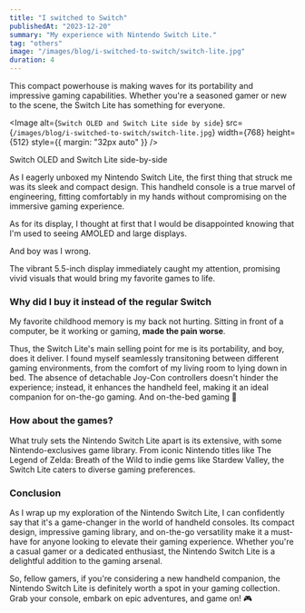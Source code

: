 ```yaml
---
title: "I switched to Switch"
publishedAt: "2023-12-20"
summary: "My experience with Nintendo Switch Lite."
tag: "others"
image: "/images/blog/i-switched-to-switch/switch-lite.jpg"
duration: 4
---
```


This compact powerhouse is making waves for its portability and impressive gaming capabilities. Whether you're a seasoned gamer or new to the scene, the Switch Lite has something for everyone.

<Image
    alt={`Switch OLED and Switch Lite side by side`}
    src={`/images/blog/i-switched-to-switch/switch-lite.jpg`}
    width={768}
    height={512}
    style={{ margin: "32px auto" }}
/>

<p className="text-center text-sm">Switch OLED and Switch Lite side-by-side</p>

As I eagerly unboxed my Nintendo Switch Lite, the first thing that struck me was its sleek and compact design. This handheld console is a true marvel of engineering, fitting comfortably in my hands without compromising on the immersive gaming experience.

As for its display, I thought at first that I would be disappointed knowing that I'm used to seeing AMOLED and large displays.

And boy was I wrong.

The vibrant 5.5-inch display immediately caught my attention, promising vivid visuals that would bring my favorite games to life.

### Why did I buy it instead of the regular Switch

My favorite childhood memory is my back not hurting. Sitting in front of a computer, be it working or gaming, **made the pain worse**.

Thus, the Switch Lite's main selling point for me is its portability, and boy, does it deliver. I found myself seamlessly transitoning between different gaming environments, from the comfort of my living room to lying down in bed. The absence of detachable Joy-Con controllers doesn't hinder the experience; instead, it enhances the handheld feel, making it an ideal companion for on-the-go gaming. And on-the-bed gaming 🤯

### How about the games?

What truly sets the Nintendo Switch Lite apart is its extensive, with some Nintendo-exclusives game library. From iconic Nintendo titles like The Legend of Zelda: Breath of the Wild to indie gems like Stardew Valley, the Switch Lite caters to diverse gaming preferences.

### Conclusion

As I wrap up my exploration of the Nintendo Switch Lite, I can confidently say that it's a game-changer in the world of handheld consoles. Its compact design, impressive gaming library, and on-the-go versatility make it a must-have for anyone looking to elevate their gaming experience. Whether you're a casual gamer or a dedicated enthusiast, the Nintendo Switch Lite is a delightful addition to the gaming arsenal.

So, fellow gamers, if you're considering a new handheld companion, the Nintendo Switch Lite is definitely worth a spot in your gaming collection. Grab your console, embark on epic adventures, and game on! 🎮
